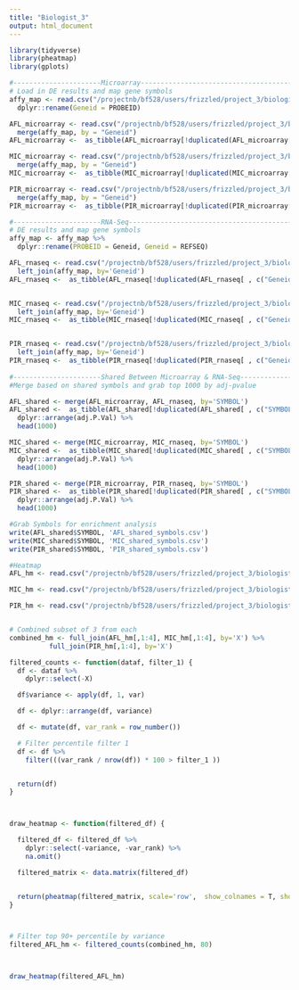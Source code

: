```yaml
---
title: "Biologist_3"
output: html_document
---
```


```r
library(tidyverse)
library(pheatmap)
library(gplots)
```


```r
#----------------------Microarray-----------------------------------------------------------------------
# Load in DE results and map gene symbols
affy_map <- read.csv("/projectnb/bf528/users/frizzled/project_3/biologist/Data/refseq_affy_map.csv") %>%
  dplyr::rename(Geneid = PROBEID)

AFL_microarray <- read.csv("/projectnb/bf528/users/frizzled/project_3/biologist/Data/AFL_limma_results.csv") %>%
  merge(affy_map, by = "Geneid")
AFL_microarray <-  as_tibble(AFL_microarray[!duplicated(AFL_microarray[ , c("Geneid")]),]) #remove duplicates

MIC_microarray <- read.csv("/projectnb/bf528/users/frizzled/project_3/biologist/Data/MIC_limma_results.csv")  %>%
  merge(affy_map, by = "Geneid")
MIC_microarray <-  as_tibble(MIC_microarray[!duplicated(MIC_microarray[ , c("Geneid")]),])

PIR_microarray <- read.csv("/projectnb/bf528/users/frizzled/project_3/biologist/Data/PIR_limma_results.csv")  %>%
  merge(affy_map, by = "Geneid")
PIR_microarray <-  as_tibble(PIR_microarray[!duplicated(PIR_microarray[ , c("Geneid")]),])

#----------------------RNA-Seq-----------------------------------------------------------------------
# DE results and map gene symbols
affy_map <- affy_map %>%
  dplyr::rename(PROBEID = Geneid, Geneid = REFSEQ)

AFL_rnaseq <- read.csv("/projectnb/bf528/users/frizzled/project_3/biologist/Data/AFLATOXIN_B1.csv") %>%
  left_join(affy_map, by='Geneid')
AFL_rnaseq <-  as_tibble(AFL_rnaseq[!duplicated(AFL_rnaseq[ , c("Geneid")]),])


MIC_rnaseq <- read.csv("/projectnb/bf528/users/frizzled/project_3/biologist/Data/AFLATOXIN_B1.csv")%>%
  left_join(affy_map, by='Geneid')
MIC_rnaseq <-  as_tibble(MIC_rnaseq[!duplicated(MIC_rnaseq[ , c("Geneid")]),])


PIR_rnaseq <- read.csv("/projectnb/bf528/users/frizzled/project_3/biologist/Data/AFLATOXIN_B1.csv")%>%
  left_join(affy_map, by='Geneid')
PIR_rnaseq <-  as_tibble(PIR_rnaseq[!duplicated(PIR_rnaseq[ , c("Geneid")]),])
  
#----------------------Shared Between Microarray & RNA-Seq---------------------------------------------------------- 
#Merge based on shared symbols and grab top 1000 by adj-pvalue

AFL_shared <- merge(AFL_microarray, AFL_rnaseq, by='SYMBOL')
AFL_shared <-  as_tibble(AFL_shared[!duplicated(AFL_shared[ , c("SYMBOL")]),]) %>%
  dplyr::arrange(adj.P.Val) %>%
  head(1000)

MIC_shared <- merge(MIC_microarray, MIC_rnaseq, by='SYMBOL')
MIC_shared <-  as_tibble(MIC_shared[!duplicated(MIC_shared[ , c("SYMBOL")]),]) %>%
  dplyr::arrange(adj.P.Val) %>%
  head(1000)

PIR_shared <- merge(PIR_microarray, PIR_rnaseq, by='SYMBOL')
PIR_shared <-  as_tibble(PIR_shared[!duplicated(PIR_shared[ , c("SYMBOL")]),]) %>%
  dplyr::arrange(adj.P.Val) %>%
  head(1000)

#Grab Symbols for enrichment analysis
write(AFL_shared$SYMBOL, 'AFL_shared_symbols.csv')
write(MIC_shared$SYMBOL, 'MIC_shared_symbols.csv')
write(PIR_shared$SYMBOL, 'PIR_shared_symbols.csv')

```

```r
#Heatmap
AFL_hm <- read.csv("/projectnb/bf528/users/frizzled/project_3/biologist/Data/norm_counts_AFLATOXIN_B1.csv")

MIC_hm <- read.csv("/projectnb/bf528/users/frizzled/project_3/biologist/Data/norm_counts_MICONAZOLE.csv")

PIR_hm <- read.csv("/projectnb/bf528/users/frizzled/project_3/biologist/Data/norm_counts_PIRINIXIC_ACID.csv")


# Combined subset of 3 from each 
combined_hm <- full_join(AFL_hm[,1:4], MIC_hm[,1:4], by='X') %>%
          full_join(PIR_hm[,1:4], by='X')

filtered_counts <- function(dataf, filter_1) {
  df <- dataf %>%
    dplyr::select(-X)

  df$variance <- apply(df, 1, var)

  df <- dplyr::arrange(df, variance)

  df <- mutate(df, var_rank = row_number())

  # Filter percentile filter 1
  df <- df %>%
    filter(((var_rank / nrow(df)) * 100 > filter_1 ))


  return(df)
}



draw_heatmap <- function(filtered_df) {

  filtered_df <- filtered_df %>%
    dplyr::select(-variance, -var_rank) %>%
    na.omit()

  filtered_matrix <- data.matrix(filtered_df)


  return(pheatmap(filtered_matrix, scale='row',  show_colnames = T, show_rownames = F))
}



# Filter top 90+ percentile by variance
filtered_AFL_hm <- filtered_counts(combined_hm, 80)



draw_heatmap(filtered_AFL_hm)

```


